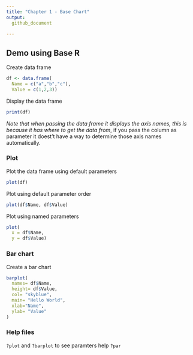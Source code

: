 ```yaml
---
title: "Chapter 1 - Base Chart"
output:
  github_document
  
---
```


## Demo using Base R

Create data frame
```r
df <- data.frame(
  Name = c("a","b","c"),
  Value = c(1,2,3))
```

Display the data frame
```r
print(df)
```
*Note that when passing the data frame it displays the axis names, this is because it has where to get the data from*, if you pass the column as parameter it doest't have a way to determine those axis names automatically.

### Plot

Plot the data frame using default parameters  
```r
plot(df)
```

Plot using default parameter order
```r
plot(df$Name, df$Value)
```

Plot using named parameters
```r
plot(  
  x = df$Name,
  y = df$Value)
```

### Bar chart

Create a bar chart
```r
barplot(
  names= df$Name,
  height= df$Value,
  col= "skyblue",
  main= "Hello World",
  xlab="Name",
  ylab= "Value"
)
```

### Help files
`?plot`
and
`?barplot`
to see paramters help
`?par`